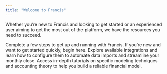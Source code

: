 ```yaml
---
title: "Welcome to Francis"
---
```


Whether you’re new to Francis and looking to get started or an experienced user aiming to get the most out of the platform, we have the resources you need to succeed.

<Card title="Onboarding Guide (<10 min)" icon="forward" href="/documentation/onboarding-guide">
  Complete a few steps to get up and running with Francis. If you’re new and want to get started quickly, begin here.
</Card>

<Card title="Integrations" icon="database" horizontal="/integrations/e-conomic">
  Explore available integrations and learn how to configure them to automate data imports and streamline your monthly close.
</Card>

<Card title="Masterclasses" icon="graduation-cap">
  Access in-depth tutorials on specific modeling techniques and accounting theory to help you build a reliable financial model.
</Card>